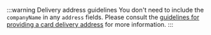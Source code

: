 :::warning Delivery address guidelines
You don't need to include the `companyName` in any `address` fields.
Please consult the [guidelines for providing a card delivery address](./index.mdx#delivery-address) for more information.
:::